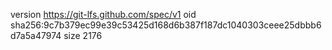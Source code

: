 version https://git-lfs.github.com/spec/v1
oid sha256:9c7b379ec99e39c53425d168d6b387f187dc1040303ceee25dbbb6d7a5a47974
size 2176
